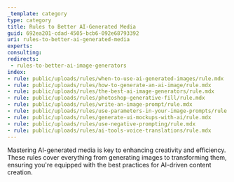 ```yaml
---
_template: category
type: category
title: Rules to Better AI-Generated Media
guid: 692ea201-cdad-4505-bcb6-092e68793392
uri: rules-to-better-ai-generated-media
experts:
consulting:
redirects:
 - rules-to-better-ai-image-generators
index:
- rule: public/uploads/rules/when-to-use-ai-generated-images/rule.mdx
- rule: public/uploads/rules/how-to-generate-an-ai-image/rule.mdx
- rule: public/uploads/rules/the-best-ai-image-generators/rule.mdx
- rule: public/uploads/rules/photoshop-generative-fill/rule.mdx
- rule: public/uploads/rules/write-an-image-prompt/rule.mdx
- rule: public/uploads/rules/use-parameters-in-your-image-prompts/rule.mdx
- rule: public/uploads/rules/generate-ui-mockups-with-ai/rule.mdx
- rule: public/uploads/rules/use-negative-prompting/rule.mdx
- rule: public/uploads/rules/ai-tools-voice-translations/rule.mdx
---
```


Mastering AI-generated media is key to enhancing creativity and efficiency. These rules cover everything from generating images to transforming them, ensuring you're equipped with the best practices for AI-driven content creation.
